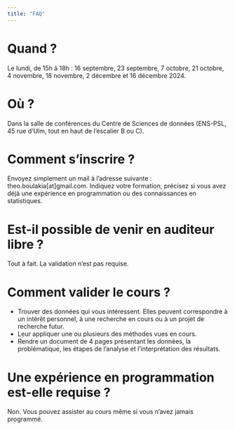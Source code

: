 ```yaml
---
title: "FAQ"
---
```


# Quand ?

Le lundi, de 15h à 18h : 16 septembre, 23 septembre, 7 octobre, 21 octobre, 4 novembre, 18 novembre, 2 décembre et 16 décembre 2024.

# Où ?

Dans la salle de conférences du Centre de Sciences de données (ENS-PSL, 45 rue d'Ulm, tout en haut de l'escalier B ou C).

# Comment s'inscrire ?

Envoyez simplement un mail à l'adresse suivante : theo.boulakia[at]gmail.com. Indiquez votre formation, précisez si vous avez déjà une expérience en programmation ou des connaissances en statistiques.

# Est-il possible de venir en auditeur libre ?

Tout à fait. La validation n'est pas requise.

# Comment valider le cours ?

- Trouver des données qui vous intéressent. Elles peuvent correspondre à un intérêt personnel, à une recherche en cours ou à un projet de recherche futur.
- Leur appliquer une ou plusieurs des méthodes vues en cours.
- Rendre un document de 4 pages présentant les données, la problématique, les étapes de l'analyse et l'interprétation des résultats.

# Une expérience en programmation est-elle requise ?

Non. Vous pouvez assister au cours même si vous n'avez jamais programmé. 